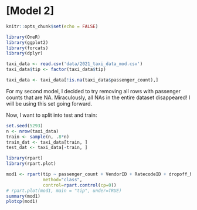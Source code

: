 # [Model 2]

```r
knitr::opts_chunk$set(echo = FALSE)
```

```r
library(OneR)
library(ggplot2)
library(forcats)
library(dplyr)
```

```r
taxi_data <- read.csv('data/2021_taxi_data_mod.csv')
taxi_data$tip <- factor(taxi_data$tip)
```

```r
taxi_data <- taxi_data[!is.na(taxi_data$passenger_count),]
```

For my second model, I decided to try removing all rows with passenger counts that are NA. Miraculously, all NAs in the entire dataset disappeared! I will be using this set going forward. 

Now, I want to split into test and train:

```r
set.seed(5293)
n <- nrow(taxi_data)
train <- sample(n, .8*n)
train_dat <- taxi_data[train, ]
test_dat <- taxi_data[-train, ]
```

```r
library(rpart)
library(rpart.plot)

mod1 <- rpart(tip ~ passenger_count + VendorID + RatecodeID + dropoff_borough + season + high_fare, data = train_dat, 
              method="class", 
              control=rpart.control(cp=0))
# rpart.plot(mod1, main = "tip", under=TRUE)
summary(mod1)
plotcp(mod1)
```

